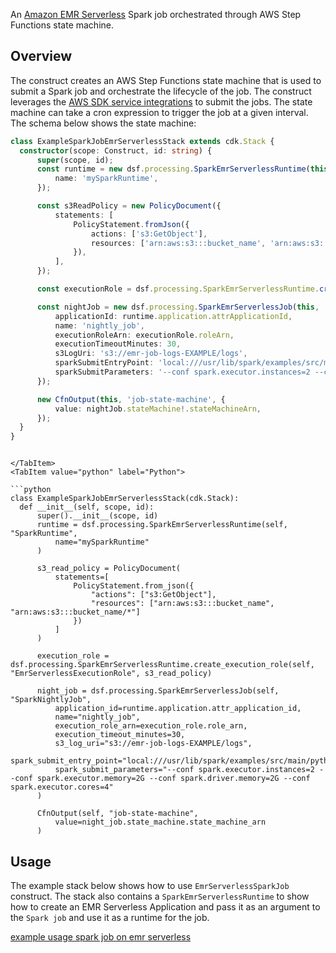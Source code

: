 [//]: # (This file is generated, do not modify directly, update the README.md in framework/src/processing)

An [Amazon EMR Serverless](https://docs.aws.amazon.com/emr/latest/EMR-Serverless-UserGuide/getting-started.html) Spark job orchestrated through AWS Step Functions state machine.

## Overview

The construct creates an AWS Step Functions state machine that is used to submit a Spark job and orchestrate the lifecycle of the job. The construct leverages the [AWS SDK service integrations](https://docs.aws.amazon.com/step-functions/latest/dg/supported-services-awssdk.html) to submit the jobs. The state machine can take a cron expression to trigger the job at a given interval. The schema below shows the state machine:

<Tabs>
  <TabItem value="typescript" label="TypeScript" default>

  ```typescript
class ExampleSparkJobEmrServerlessStack extends cdk.Stack {
    constructor(scope: Construct, id: string) {
        super(scope, id);
        const runtime = new dsf.processing.SparkEmrServerlessRuntime(this, 'SparkRuntime', {
            name: 'mySparkRuntime',
        });

        const s3ReadPolicy = new PolicyDocument({
            statements: [
                PolicyStatement.fromJson({
                    actions: ['s3:GetObject'],
                    resources: ['arn:aws:s3:::bucket_name', 'arn:aws:s3:::bucket_name/*'],
                }),
            ],
        });

        const executionRole = dsf.processing.SparkEmrServerlessRuntime.createExecutionRole(this, 'EmrServerlessExecutionRole', s3ReadPolicy);

        const nightJob = new dsf.processing.SparkEmrServerlessJob(this, 'SparkNightlyJob', {
            applicationId: runtime.application.attrApplicationId,
            name: 'nightly_job',
            executionRoleArn: executionRole.roleArn,
            executionTimeoutMinutes: 30,
            s3LogUri: 's3://emr-job-logs-EXAMPLE/logs',
            sparkSubmitEntryPoint: 'local:///usr/lib/spark/examples/src/main/python/pi.py',
            sparkSubmitParameters: '--conf spark.executor.instances=2 --conf spark.executor.memory=2G --conf spark.driver.memory=2G --conf spark.executor.cores=4',
        });

        new CfnOutput(this, 'job-state-machine', {
            value: nightJob.stateMachine!.stateMachineArn,
        });
    }
}
  ```
  
  ```mdx-code-block
  
  </TabItem>
  <TabItem value="python" label="Python">

  ```python
class ExampleSparkJobEmrServerlessStack(cdk.Stack):
    def __init__(self, scope, id):
        super().__init__(scope, id)
        runtime = dsf.processing.SparkEmrServerlessRuntime(self, "SparkRuntime",
            name="mySparkRuntime"
        )

        s3_read_policy = PolicyDocument(
            statements=[
                PolicyStatement.from_json({
                    "actions": ["s3:GetObject"],
                    "resources": ["arn:aws:s3:::bucket_name", "arn:aws:s3:::bucket_name/*"]
                })
            ]
        )

        execution_role = dsf.processing.SparkEmrServerlessRuntime.create_execution_role(self, "EmrServerlessExecutionRole", s3_read_policy)

        night_job = dsf.processing.SparkEmrServerlessJob(self, "SparkNightlyJob",
            application_id=runtime.application.attr_application_id,
            name="nightly_job",
            execution_role_arn=execution_role.role_arn,
            execution_timeout_minutes=30,
            s3_log_uri="s3://emr-job-logs-EXAMPLE/logs",
            spark_submit_entry_point="local:///usr/lib/spark/examples/src/main/python/pi.py",
            spark_submit_parameters="--conf spark.executor.instances=2 --conf spark.executor.memory=2G --conf spark.driver.memory=2G --conf spark.executor.cores=4"
        )

        CfnOutput(self, "job-state-machine",
            value=night_job.state_machine.state_machine_arn
        )
  ```

  </TabItem>
</Tabs>

## Usage

The example stack below shows how to use `EmrServerlessSparkJob` construct. The stack also contains a `SparkEmrServerlessRuntime` to show how to create an EMR Serverless Application and pass it as an argument to the `Spark job` and use it as a runtime for the job.

[example usage spark job on emr serverless](./examples/spark-job-emr-serverless.lit.ts)


